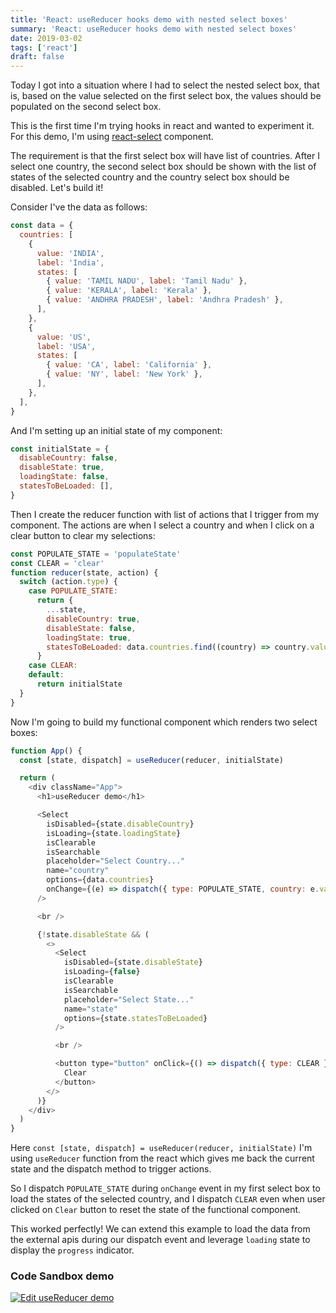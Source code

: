 ```yaml
---
title: 'React: useReducer hooks demo with nested select boxes'
summary: 'React: useReducer hooks demo with nested select boxes'
date: 2019-03-02
tags: ['react']
draft: false
---
```


Today I got into a situation where I had to select the nested select box, that is, based on the value selected on the first select box, the values should be populated on the second select box.

This is the first time I'm trying hooks in react and wanted to experiment it. For this demo, I'm using [react-select](https://react-select.com/home) component.

The requirement is that the first select box will have list of countries. After I select one country, the second select box should be shown with the list of states of the selected country and the country select box should be disabled. Let's build it!

Consider I've the data as follows:

```javascript
const data = {
  countries: [
    {
      value: 'INDIA',
      label: 'India',
      states: [
        { value: 'TAMIL NADU', label: 'Tamil Nadu' },
        { value: 'KERALA', label: 'Kerala' },
        { value: 'ANDHRA PRADESH', label: 'Andhra Pradesh' },
      ],
    },
    {
      value: 'US',
      label: 'USA',
      states: [
        { value: 'CA', label: 'California' },
        { value: 'NY', label: 'New York' },
      ],
    },
  ],
}
```

And I'm setting up an initial state of my component:

```javascript
const initialState = {
  disableCountry: false,
  disableState: true,
  loadingState: false,
  statesToBeLoaded: [],
}
```

Then I create the reducer function with list of actions that I trigger from my component. The actions are when I select a country and when I click on a clear button to clear my selections:

```javascript
const POPULATE_STATE = 'populateState'
const CLEAR = 'clear'
function reducer(state, action) {
  switch (action.type) {
    case POPULATE_STATE:
      return {
        ...state,
        disableCountry: true,
        disableState: false,
        loadingState: true,
        statesToBeLoaded: data.countries.find((country) => country.value === action.country).states,
      }
    case CLEAR:
    default:
      return initialState
  }
}
```

Now I'm going to build my functional component which renders two select boxes:

```javascript
function App() {
  const [state, dispatch] = useReducer(reducer, initialState)

  return (
    <div className="App">
      <h1>useReducer demo</h1>

      <Select
        isDisabled={state.disableCountry}
        isLoading={state.loadingState}
        isClearable
        isSearchable
        placeholder="Select Country..."
        name="country"
        options={data.countries}
        onChange={(e) => dispatch({ type: POPULATE_STATE, country: e.value })}
      />

      <br />

      {!state.disableState && (
        <>
          <Select
            isDisabled={state.disableState}
            isLoading={false}
            isClearable
            isSearchable
            placeholder="Select State..."
            name="state"
            options={state.statesToBeLoaded}
          />

          <br />

          <button type="button" onClick={() => dispatch({ type: CLEAR })}>
            Clear
          </button>
        </>
      )}
    </div>
  )
}
```

Here `const [state, dispatch] = useReducer(reducer, initialState)` I'm using `useReducer` function from the react which gives me back the current state and the dispatch method to trigger actions.

So I dispatch `POPULATE_STATE` during `onChange` event in my first select box to load the states of the selected country, and I dispatch `CLEAR` even when user clicked on `Clear` button to reset the state of the functional component.

This worked perfectly! We can extend this example to load the data from the external apis during our dispatch event and leverage `loading` state to display the `progress` indicator.

### Code Sandbox demo

[![Edit useReducer demo](https://codesandbox.io/static/img/play-codesandbox.svg)](https://codesandbox.io/s/o9461q0z59?fontsize=14)
